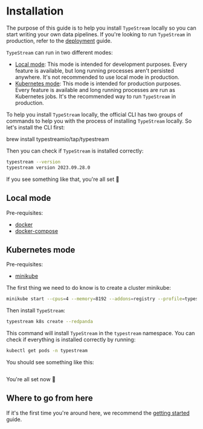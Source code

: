 # Installation

The purpose of this guide is to help you install `TypeStream` locally so you can
start writing your own data pipelines. If you're looking to run `TypeStream` in
production, refer to the [deployment](/docs/tutorial/deployment.md) guide.

`TypeStream` can run in two different modes:

- [Local mode](#local-mode): This mode is intended for development purposes.
  Every feature is available, but long running processes aren't persisted
  anywhere. It's not recommended to use local mode in production.
- [Kubernetes mode](#kubernetes-mode): This mode is intended for production
  purposes. Every feature is available and long running processes are run as
  Kubernetes jobs. It's the recommended way to run `TypeStream` in production.

To help you install `TypeStream` locally, the official CLI has two groups of
commands to help you with the process of installing `TypeStream` locally. So
let's install the CLI first:

<Tabs>
  <TabItem value="brew" label="brew" default>
    brew install typestreamio/tap/typestream
  </TabItem>
</Tabs>

Then you can check if `TypeStream` is installed correctly:

```bash
typestream --version
typestream version 2023.09.28.0
```

If you see something like that, you're all set 🎉

## Local mode

Pre-requisites:

- [docker](https://docs.docker.com/get-docker/)
- [docker-compose](https://docs.docker.com/compose/install/)


<LocalStart />

## Kubernetes mode

Pre-requisites:

- [minikube](https://minikube.sigs.k8s.io/docs/start/)

The first thing we need to do know is to create a cluster minikube:

```bash
minikube start --cpus=4 --memory=8192 --addons=registry --profile=typestream --insecure-registry="10.0.0.0/24"
```

Then install `TypeStream`:

```bash
typestream k8s create --redpanda
```

This command will install `TypeStream` in the `typestream` namespace. You can check if everything is installed correctly by running:

```bash
kubectl get pods -n typestream
```

You should see something like this:

```bash

```

You're all set now 🎉

## Where to go from here

If it's the first time you're around here, we recommend the [getting
started](/docs/getting-started.mdx) guide.
